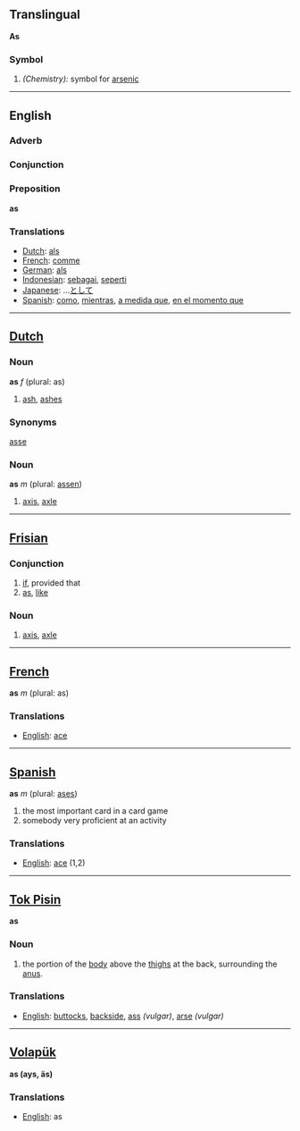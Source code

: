 ==Translingual==
'''As'''
===Symbol===
#''(Chemistry):'' symbol for [[arsenic]]
----
==English==
=== Adverb ===
=== Conjunction ===
=== Preposition ===

'''as'''

===Translations===
*[[Dutch]]: [[als]]
*[[French]]: [[comme]]
*[[German]]: [[als]]
*[[Indonesian]]: [[sebagai]], [[seperti]]
*[[Japanese]]: ...[[として]]
*[[Spanish]]: [[como]], [[mientras]], [[a medida que]], [[en el momento que]]

----
==[[Dutch]]==

===Noun===
'''as''' ''f'' (plural: as)
#  [[ash]], [[ashes]]
===Synonyms===
[[asse]]

===Noun===
'''as''' ''m'' (plural: [[assen]])
# [[axis]], [[axle]]
----
==[[Frisian]]==
===Conjunction===
# [[if]], provided that
# [[as]], [[like]]
===Noun===
# [[axis]], [[axle]]
----
==[[French]]==

'''as''' ''m'' (plural: as)

===Translations===
*[[English]]: [[ace]]
----
==[[Spanish]]==

'''as''' ''m'' (plural: [[ases]])

# the most important card in a card game
# somebody very proficient at an activity

===Translations===
*[[English]]: [[ace]] (1,2)

----
== [[Tok Pisin]] ==

'''as'''

=== Noun ===
# the portion of the [[body]] above the [[thigh]]s at the back, surrounding the [[anus]].

===Translations===
*[[English]]: [[buttock]]s, [[backside]], [[ass]] ''(vulgar)'', [[arse]] ''(vulgar)''

----
== [[Volapük]] ==

'''as (ays, äs)''' 
===Translations===
*[[English]]: as